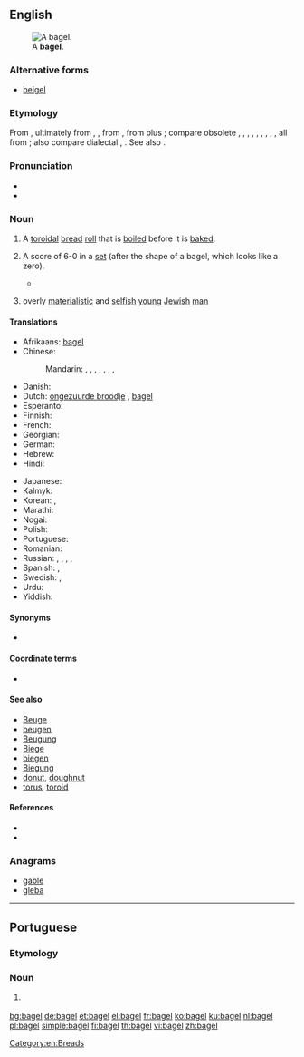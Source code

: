 {{also|Bagel}}
==English==
[[File:Bagel.jpg|thumb|right|A '''bagel'''.]]

===Alternative forms===
* [[beigel]] {{qualifier|UK}}

===Etymology===
{{PIE root|en|bʰewgʰ}}
From {{etyl|yi|en}} {{m|yi|בייגל|tr=beygl}}, ultimately from {{etyl|goh|en}} {{m|goh|bouc}}, {{m|gmh|boug-||ring, bracelet}}, from {{etyl|goh|en}} {{m|goh|boug||ring}}, from {{etyl|gem-pro|en}} {{m|gem-pro|*baug-||ring}} plus {{etyl|gem-pro|en}} {{m|gem-pro|*-il||noun suffix}}; compare obsolete {{etyl|en|-}} {{m|en|bee||metal ring, bracelet}}, {{etyl|enm|-}} {{m|enm|bege}}, {{m|enm|beh}}, {{etyl|ang|-}} {{m|ang|bēag}}, {{m|ang|bēah}}, {{etyl|ofs|-}} {{m|ofs|bāg}}, {{etyl|osx|-}} {{m|osx|bōg}}, {{etyl|gml|-}} {{m|gml|bōg}}, {{etyl|non|-}} {{m|non|baugr}}, all from {{etyl|gem-pro|en}} {{m|gem-pro|*baugaz||ring}}; also compare dialectal {{etyl|AG.|-}} {{m|de|Beugel}}, {{m|de|Beigel}}. See also {{l|en|beag}}.

===Pronunciation===
* {{IPA|/ˈbeɪɡəl/|[ˈbeɪɡɫ̩]|lang=en}}
* {{rhymes|eɪɡəl|lang=en}}

===Noun===
{{en-noun}}

# A [[toroidal]] [[bread]] [[roll]] that is [[boil]]ed before it is [[bake]]d.
# {{label|en|tennis|slang}} A score of 6-0 in a [[set]] (after the shape of a bagel, which looks like a zero).
#* {{quote-news|date=January 30, 2011
|author=Piers Newbery
|title=Australian Open: Djokovic too good for Murray in final
|work=BBC
|url=http://news.bbc.co.uk/sport2/hi/tennis/9380511.stm
|page=
|passage=The Scot, who had been close to a two-set deficit in his semi-final against David Ferrer, avoided the dreaded bagel by seeing off a set point at 5-0 down before finally breaking the Djokovic serve to love as he began to go for his shots with the set seemingly gone.
}}
# {{label|en|slang|South Africa}} overly [[materialistic]] and [[selfish]] [[young]] [[Jewish]] [[man]]

====Translations====
{{trans-top|toroidal bread roll}}
* Afrikaans: [[#Afrikaans|bagel]]
* Chinese:
*: Mandarin: {{t|cmn|貝果|sc=Hani}}, {{t|cmn|贝果|tr=bèiguǒ|sc=Hani}}, {{t|cmn|培果|tr=péiguǒ|sc=Hani}}, {{t|cmn|焙果|tr=bèiguǒ|sc=Hani}}, {{t|cmn|百吉圈|tr=bǎijí quān|sc=Hani}}, {{t|cmn|百吉|tr=bǎijí|sc=Hani}}, {{t|cmn|麵包圈|sc=Hani}}, {{t+|cmn|面包圈|tr=miànbāoquān|sc=Hani}}
* Danish: {{t|da|bagel}}
* Dutch: [[ongezuurde broodje]] {{g|n}}<!-- wikify if idiomatic -->, [[#Dutch|bagel]]
* Esperanto: {{t|eo|kringo}}
* Finnish: {{t|fi|vesirinkeli}}
* French: {{t+|fr|bagel}}
* Georgian: {{t|ka|ბლითი|sc=Geor}}
* German: {{t+|de|Bagel|m}}
* Hebrew: {{t|he|בייגל|m|tr=béigel|sc=Hebr}}
* Hindi: {{t|hi|बैगल रोटी|f|tr=baigal roṭī|sc=Deva}}
{{trans-mid}}
* Japanese: {{t|ja|ベーグル|tr=bēguru|sc=Jpan}}
* Kalmyk: {{t|xal|тоһш}}
* Korean: {{t|ko|베이글|sc=Kore}}, {{t|ko|배글 빵|sc=Kore}}
* Marathi: {{t|mr|बेगल|m|tr=begala|sc=Deva}}
* Nogai: {{t|nog|тогаш}}
* Polish: {{t+|pl|bajgiel}}
* Portuguese: {{t|pt|bagel|m}}
* Romanian: {{t+|ro|covrig}}
* Russian: {{t+|ru|бу́блик|m}}, {{t+|ru|бара́нка|f}}, {{t+|ru|су́шка|f}}, {{qualifier|foreign style}} {{t+|ru|бейгл|m|tr=bɛjgl}}, {{t+|ru|рога́лик|m|sc=Cyrl}} {{qualifier|semi-circle}}
* Spanish: {{t|es|panecillo|m}}, {{t|es|bagel}}
* Swedish: {{t|sv|bagel|c}}, {{t|sv|beigel|c}}
* Urdu: {{t|ur|بیگل روٹی|f|tr=baigal roṭī|sc=ur-Arab}}
* Yiddish: {{t|yi|בײגל|m|tr=beygl|sc=Hebr}}
{{trans-bottom}}

====Synonyms====
* {{sense|spoiled young Jewish man}} {{l|en|JAP}} {{qualifier|US|Autralia}}

====Coordinate terms====
* {{sense|spoiled young Jewish man}} {{l|en|kugel}} {{qualifier|South Africa}}

====See also====
* [[Beuge]]
* [[beugen]]
* [[Beugung]]
* [[Biege]]
* [[biegen]]
* [[Biegung]]
* [[donut]], [[doughnut]]
* [[torus]], [[toroid]]

====References====
* {{R:Online Etymology Dictionary}}
* {{pedialite}}

===Anagrams===
* [[gable#English|gable]]
* [[gleba#English|gleba]]

[[Category:en:Breads]]

----

==Portuguese==

===Etymology===
{{PIE root|pt|bʰewgʰ}}
{{rfe|lang=pt}}

===Noun===
{{pt-noun|m|s}}

# {{l|en|bagel}} {{gloss|toroidal bread roll}}

[[bg:bagel]]
[[de:bagel]]
[[et:bagel]]
[[el:bagel]]
[[fr:bagel]]
[[ko:bagel]]
[[ku:bagel]]
[[nl:bagel]]
[[pl:bagel]]
[[simple:bagel]]
[[fi:bagel]]
[[th:bagel]]
[[vi:bagel]]
[[zh:bagel]]